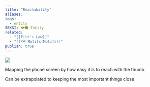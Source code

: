 ```yaml
---
title: "Reachability"
aliases: 
tags:
  - entity
SEKSI: 👁️‍🗨️ Entity
related:
  - "[[Fitt's Law]]"
  - "[[🗺️ Motifs|Motifs]]"
publish: true
---
```

![](https://miro.medium.com/max/3840/1*yTWSACECxijHumDGlLFIMg.png)

Mapping the phone screen by how easy it is to reach with the thumb.

Can be extrapolated to keeping the most important things close
